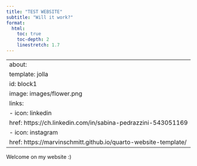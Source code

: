 ```yaml
---
title: "TEST WEBSITE"
subtitle: "Will it work?"
format: 
  html:
    toc: true
    toc-depth: 2
    linestretch: 1.7
---
```


---
about:
  template: jolla
  id: block1
  image: images/flower.png
  links:
   - icon: linkedin
     href: https://ch.linkedin.com/in/sabina-pedrazzini-543051169
   - icon: instagram
     href: https://marvinschmitt.github.io/quarto-website-template/
---

::: {#block1}
:::

<!-- note: to create the block above (which "calls" the yaml block):1) go on "Source" mode2) :::{#bock1}:::-->

Welcome on my website :)
